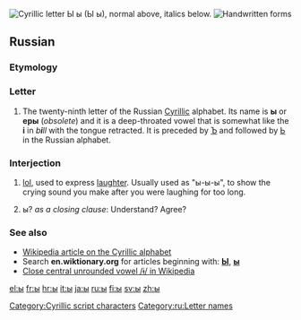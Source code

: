 {{also|Appendix:Variations of "i"}}
{{Cyrillic character info|hex=44b|name=CYRILLIC SMALL LETTER YERU}}
[[File:Cyrillic Y.png|thumb|right|Cyrillic letter '''Ы ы'''<br/>
(''Ы ы''), normal above, italics below.]]
[[File:29-Russian alphabet-ы.svg|thumb|Handwritten forms]]
==Russian==

===Etymology===
{{rfe|lang=ru}}

===Letter===
{{infl|ru|letter|sc=Cyrl|lower case||upper case|Ы}}

# The twenty-ninth letter of the Russian [[Cyrillic]] alphabet. Its name is '''ы''' {{IPAchar|(ɨ)}} or '''еры''' {{IPAchar|(jɛrɨˊ)}} (''obsolete'') and it is a deep-throated vowel that is somewhat like the '''i''' in ''b'''i'''ll'' with the tongue retracted. It is preceded by [[ъ|Ъ]] and followed by [[ь|Ь]] in the Russian alphabet.

===Interjection===
{{infl|ru|interjection|tr=Ы|sc=Cyrl}}

# {{context|Internet slang|lang=ru}} [[lol]], used to express [[laughter]]. Usually used as "ы-ы-ы", to show the crying sound you make after you were laughing for too long.
# {{context|Internet slang|lang=ru}} ы? ''as a closing clause'': Understand? Agree?

===See also===
* [[w:Cyrillic alphabet|Wikipedia article on the Cyrillic alphabet]]
* Search '''en.wiktionary.org''' for articles beginning with: '''[http://en.wiktionary.org/w/index.php?title=Special%3AAllpages&from=%D0%AB&namespace=0 Ы]''', '''[http://en.wiktionary.org/w/index.php?title=Special%3AAllpages&from=%D1%8B&namespace=0 ы]'''
* [[w:Close central unrounded vowel|Close central unrounded vowel /ɨ/ in Wikipedia]]

[[Category:Cyrillic script characters]]
[[Category:ru:Letter names]]

[[el:ы]]
[[fr:ы]]
[[hr:ы]]
[[it:ы]]
[[ja:ы]]
[[ru:ы]]
[[fi:ы]]
[[sv:ы]]
[[zh:ы]]